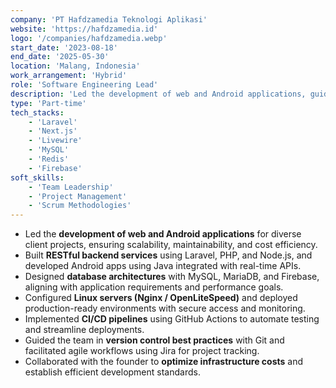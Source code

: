 ```yaml
---
company: 'PT Hafdzamedia Teknologi Aplikasi'
website: 'https://hafdzamedia.id'
logo: '/companies/hafdzamedia.webp'
start_date: '2023-08-18'
end_date: '2025-05-30'
location: 'Malang, Indonesia'
work_arrangement: 'Hybrid'
role: 'Software Engineering Lead'
description: 'Led the development of web and Android applications, guiding the team to deliver robust and cost-efficient digital products.'
type: 'Part-time'
tech_stacks:
    - 'Laravel'
    - 'Next.js'
    - 'Livewire'
    - 'MySQL'
    - 'Redis'
    - 'Firebase'
soft_skills:
    - 'Team Leadership'
    - 'Project Management'
    - 'Scrum Methodologies'
---
```


- Led the **development of web and Android applications** for diverse client projects, ensuring scalability, maintainability, and cost efficiency.
- Built **RESTful backend services** using Laravel, PHP, and Node.js, and developed Android apps using Java integrated with real-time APIs.
- Designed **database architectures** with MySQL, MariaDB, and Firebase, aligning with application requirements and performance goals.
- Configured **Linux servers (Nginx / OpenLiteSpeed)** and deployed production-ready environments with secure access and monitoring.
- Implemented **CI/CD pipelines** using GitHub Actions to automate testing and streamline deployments.
- Guided the team in **version control best practices** with Git and facilitated agile workflows using Jira for project tracking.
- Collaborated with the founder to **optimize infrastructure costs** and establish efficient development standards.
